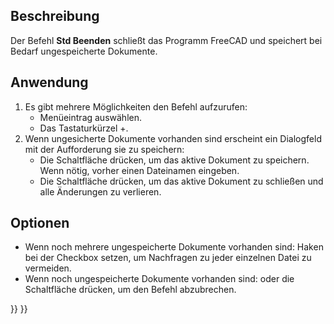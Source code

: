 <languages/>

{{Docnav/de
|[[Std_PrintPdf/de|PdfDrucken]]
|
|[[Std_File_Menu/de|Std Menü Datei]]
|IconL=Std_PrintPdf.svg
|IconR=
|IconC=Freecad.svg
}}

{{GuiCommand/de
|Name=Std Quit
|Name/de=Std Beenden
|MenuLocation=Datei → Beenden
|Workbenches=All
|Shortcut={{KEY|Alt}}+{{KEY|F4}}
|SeeAlso=[[Std_CloseActiveWindow/de|Std Schließen]]
}}

<span id="Description"></span>
==Beschreibung==

Der Befehl '''Std Beenden''' schließt das Programm FreeCAD und speichert bei Bedarf ungespeicherte Dokumente.

<span id="Usage"></span>
==Anwendung==

# Es gibt mehrere Möglichkeiten den Befehl aufzurufen:
#* Menüeintrag {{MenuCommand|Datei → [[Image:Std_Quit.svg|16px]] Exit}} auswählen.
#* Das Tastaturkürzel {{KEY|Alt}}+{{KEY|F4}}.
# Wenn ungesicherte Dokumente vorhanden sind erscheint ein Dialogfeld mit der Aufforderung sie zu speichern:
#* Die Schaltfläche {{Button|Speichern}} drücken, um das aktive Dokument zu speichern. Wenn nötig, vorher einen Dateinamen eingeben.
#* Die Schaltfläche {{Button|Nicht speichern}} drücken, um das aktive Dokument zu schließen und alle Änderungen zu verlieren.

<span id="Options"></span>
==Optionen==

* Wenn noch mehrere ungespeicherte Dokumente vorhanden sind: Haken bei der Checkbox {{MenuCommand|Antwort auf alle anwenden}} setzen, um Nachfragen zu jeder einzelnen Datei zu vermeiden.
* Wenn noch ungespeicherte Dokumente vorhanden sind: {{KEY|Esc}} oder die Schaltfläche {{Button|Abbrechen}} drücken, um den Befehl abzubrechen.


{{Docnav/de
|[[Std_PrintPdf/de|PdfDrucken]]
|
|[[Std_File_Menu/de|Std Menü Datei]]
|IconL=Std_PrintPdf.svg
|IconR=
|IconC=Freecad.svg
}}

{{Std_Base_navi{{#translation:}}}}
{{Userdocnavi{{#translation:}}}}
